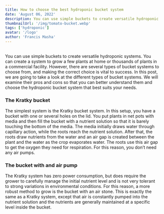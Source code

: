 ```yaml
---
title: How to choose the best hydroponic bucket system
date: 'August 06, 2022'
description: You can use simple buckets to create versatile hydroponic systems. You can create a system to grow
thumbnailUrl: '/img/tomato-bucket.webp'
tags: ['hydroponic']
avatar: '/logo'
author: 'Francis Masha'
---
```


<br />
<Typography color="text.secondary">
	You can use simple buckets to create versatile hydroponic systems. You can
	create a system to grow a few plants at home or thousands of plants in a
	commercial facility. However, there are several types of bucket systems to
	choose from, and making the correct choice is vital to success. In this post,
	we are going to take a look at the different types of bucket systems. We will
	examine their pros and cons so that you can better understand them and choose
	the hydroponic bucket system that best suits your needs.
</Typography>
<br />

### The Kratky bucket

<Typography color="text.secondary">
	The simplest system is the Kratky bucket system. In this setup, you have a
	bucket with one or several holes on the lid. You put plants in net pots with
	media and then fill the bucket with a nutrient solution so that it is barely
	touching the bottom of the media. The media initially draws water through
	capillary action, while the roots reach the nutrient solution. After that,
	the roots draw nutrients from the water and an air gap is created between the
	plant and the water as the crop evaporates water. The roots use this air gap
	to get the oxygen they need for respiration. For this reason, you don’t need
	any air pumps.
</Typography>
<br />

### The bucket with and air pump

<Typography color="text.secondary">
	The Kratky system has zero power consumption, but does require the grower to
	carefully manage the initial nutrient level and is not very tolerant to
	strong variations in environmental conditions. For this reason, a more robust
	method to grow is the bucket with an air stone. This is exactly the same as a
	Kratky system, except that air is constantly pumped into the nutrient
	solution and the nutrients are generally maintained at a specific level
	inside the bucket.
</Typography>
<br />
